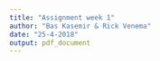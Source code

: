 ```yaml
---
title: "Assignment week 1"
author: "Bas Kasemir & Rick Venema"
date: "25-4-2018"
output: pdf_document
---
```


